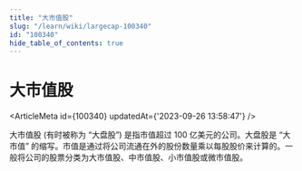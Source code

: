 ```yaml
---
title: "大市值股"
slug: "/learn/wiki/largecap-100340"
id: "100340"
hide_table_of_contents: true
---
```



# 大市值股

<ArticleMeta id={100340} updatedAt={'2023-09-26 13:58:47'} />
<div className='border-solid border-b border-t-0 my-4 border-[var(--ifm-color-gray-300)]' />

大市值股 (有时被称为 “大盘股”) 是指市值超过 100 亿美元的公司。大盘股是 “大市值” 的缩写。市值是通过将公司流通在外的股份数量乘以每股股价来计算的。一般将公司的股票分类为大市值股、中市值股、小市值股或微市值股。
